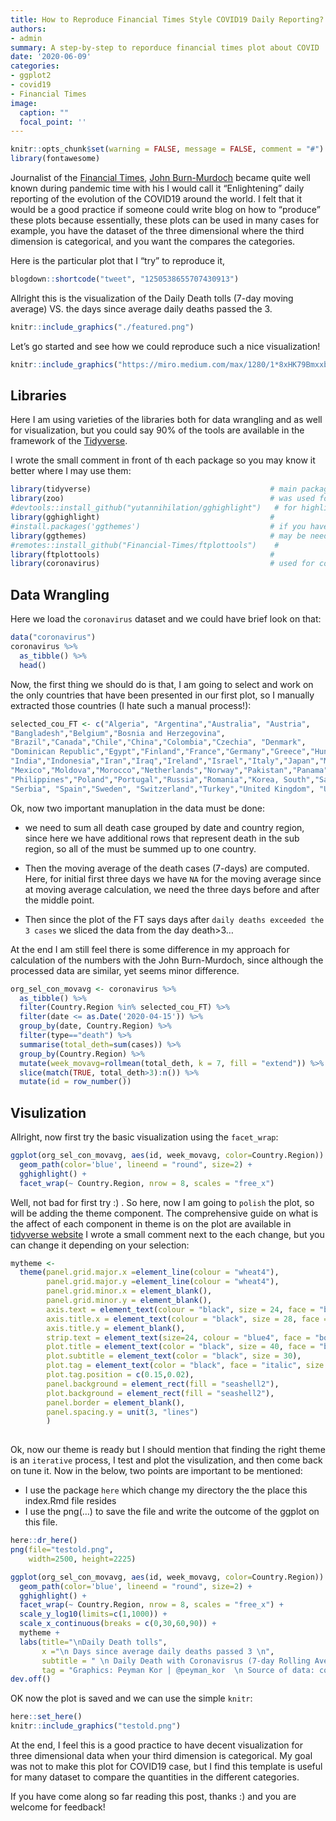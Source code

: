 ```yaml
---
title: How to Reproduce Financial Times Style COVID19 Daily Reporting?
authors: 
- admin
summary: A step-by-step to reporduce financial times plot about COVID
date: '2020-06-09'
categories:
- ggplot2
- covid19
- Financial Times
image:
  caption: ""
  focal_point: ''
---
```


```r
knitr::opts_chunk$set(warning = FALSE, message = FALSE, comment = "#")
library(fontawesome)
```

Journalist of the [Financial Times](http://www.ft.com/), [John Burn-Murdoch](https://www.ft.com/john-burn-murdoch) became quite well known during pandemic time with his I would call it "Enlightening" daily reporting of the evolution of the COVID19 around the world. I felt that it would be a good practice if someone could write blog on how to "produce" these plots because essentially, these plots can be used in many cases for example, you have the dataset of the three dimensional where the third dimension is categorical, and you want the compares the categories.

Here is the particular plot that I "try" to reproduce it, 

```r
blogdown::shortcode("tweet", "1250538655707430913")
```

Allright this is the visualization of the  Daily Death tolls (7-day moving average) VS. the days since average daily deaths passed the 3.  


```r
knitr::include_graphics("./featured.png")
```

Let's go started and see how we could reproduce such a nice visualization!

```r
knitr::include_graphics("https://miro.medium.com/max/1280/1*8xHK79BmxxbYpjCR20Vtbg.jpeg")
```

## Libraries

Here I am using varieties of the libraries both for data wrangling and as well for visualization, but you could say 90% of the tools are available in the framework of the [Tidyverse](https://www.tidyverse.org/).

I wrote the small comment in front of th each package so you may know it better where I may use them:

```r
library(tidyverse)                                        # main package
library(zoo)                                              # was used for moving average
#devtools::install_github("yutannihilation/gghighlight")   # for highlight specif plot at each facet  
library(gghighlight)                                      # 
#install.packages('ggthemes')                             # if you have not installed!
library(ggthemes)                                         # may be needed for specif need
#remotes::install_github("Financial-Times/ftplottools")    #
library(ftplottools)                                      #
library(coronavirus)                                      # used for corona dataset
```

## Data Wrangling

Here we load the `coronavirus` dataset and we could have brief look on that:

```r
data("coronavirus")
coronavirus %>% 
  as_tibble() %>% 
  head()
```
Now, the first thing we should do is that, I am going to select and work on the only countries that have been presented in our first plot, so I manually extracted those countries (I hate such a manual process!):  

```r
selected_cou_FT <- c("Algeria", "Argentina","Australia", "Austria",
"Bangladesh","Belgium","Bosnia and Herzegovina",
"Brazil","Canada","Chile","China","Colombia","Czechia", "Denmark",
"Dominican Republic","Egypt","Finland","France","Germany","Greece","Hungary",
"India","Indonesia","Iran","Iraq","Ireland","Israel","Italy","Japan","Malaysia",
"Mexico","Moldova","Morocco","Netherlands","Norway","Pakistan","Panama","Peru",
"Philippines","Poland","Portugal","Russia","Romania","Korea, South","Saudi Arabia", 
"Serbia", "Spain","Sweden", "Switzerland","Turkey","United Kingdom", "Ukraine","US")
```

Ok, now two important manuplation in the data must be done:

* we need to sum all death case grouped by date and country region, since here we have additional rows that represent death in the sub region, so all of the must be summed up to one country.

* Then the moving average of the death cases (7-days) are computed. Here, for initial first three days we have `NA` for the moving average since at moving average calculation, we need the three days before and after the middle point.

* Then since the plot of the FT says days after `daily deaths exceeded the 3 cases ` we sliced the data from the day death>3...

At the end I am still feel there is some difference in my approach for calculation of the numbers with the John Burn-Murdoch, since although the processed data are similar, yet seems minor difference.



```r
org_sel_con_movavg <- coronavirus %>% 
  as_tibble() %>% 
  filter(Country.Region %in% selected_cou_FT) %>% 
  filter(date <= as.Date('2020-04-15')) %>% 
  group_by(date, Country.Region) %>%
  filter(type=="death") %>% 
  summarise(total_deth=sum(cases)) %>%
  group_by(Country.Region) %>% 
  mutate(week_movavg=rollmean(total_deth, k = 7, fill = "extend")) %>% 
  slice(match(TRUE, total_deth>3):n()) %>% 
  mutate(id = row_number())
```



## Visulization

Allright, now first try the basic visualization using the `facet_wrap`:


```r
ggplot(org_sel_con_movavg, aes(id, week_movavg, color=Country.Region)) +
  geom_path(color='blue', lineend = "round", size=2) +
  gghighlight() +
  facet_wrap(~ Country.Region, nrow = 8, scales = "free_x") 
```

Well, not bad for first try :) . So here, now I am going to `polish` the plot, so will be adding the theme component. The comprehensive guide on what is the affect of each component in theme is on the plot are available in [tidyverse website](https://ggplot2.tidyverse.org/reference/ggtheme.html) I wrote a small comment next to the each change, but you can change it depending on your selection:


```r

mytheme <- 
  theme(panel.grid.major.x =element_line(colour = "wheat4"),
        panel.grid.major.y =element_line(colour = "wheat4"),
        panel.grid.minor.x = element_blank(),
        panel.grid.minor.y = element_blank(),
        axis.text = element_text(colour = "black", size = 24, face = "bold"),
        axis.title.x = element_text(colour = "black", size = 28, face = "bold", vjust = 0.8),
        axis.title.y = element_blank(),
        strip.text = element_text(size=24, colour = "blue4", face = "bold"),
        plot.title = element_text(color = "black", size = 40, face = "bold"),
        plot.subtitle = element_text(color = "black", size = 30),
        plot.tag = element_text(color = "black", face = "italic", size = 24, lineheight = 0.9),
        plot.tag.position = c(0.15,0.02),
        panel.background = element_rect(fill = "seashell2"),
        plot.background = element_rect(fill = "seashell2"), 
        panel.border = element_blank(),
        panel.spacing.y = unit(3, "lines")
        ) 
        
```



Ok, now our theme is ready but I should mention that finding the right theme is an `iterative` process, I test and plot the visulization, and then come back on tune it. Now in the below, two points are important to be mentioned:

* I use the package `here` which change my directory the the place this index.Rmd file resides
* I use the png(...) to save the file and write the outcome of the ggplot on this file.



```r

here::dr_here()
png(file="testold.png",
    width=2500, height=2225)

ggplot(org_sel_con_movavg, aes(id, week_movavg, color=Country.Region)) +
  geom_path(color='blue', lineend = "round", size=2) +
  gghighlight() +
  facet_wrap(~ Country.Region, nrow = 8, scales = "free_x") +
  scale_y_log10(limits=c(1,1000)) +
  scale_x_continuous(breaks = c(0,30,60,90)) +
  mytheme +
  labs(title="\nDaily Death tolls",
       x ="\n Days since average daily deaths passed 3 \n", 
       subtitle = " \n Daily Death with Coronavisrus (7-day Rolling Average), by number of the days since 3 daily deaths first recorded \n",
       tag = "Graphics: Peyman Kor | @peyman_kor  \n Source of data: coronavisus package developed by Rami Krispin")
dev.off()
```

OK now the plot is saved and we can use the simple `knitr`: 

```r
here::set_here()
knitr::include_graphics("testold.png")
```

At the end, I feel this is a good practice to have decent visualization for three dimensional data when your third dimension is categorical. My goal was not to make this plot for COVID19 case, but I find this template is useful for many dataset to compare the quantities in the different categories.

If you have come along so far reading this post, thanks :) and you are welcome for feedback!